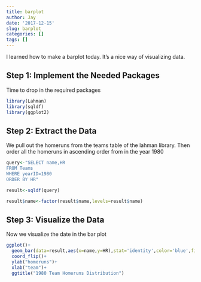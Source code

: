 ```yaml
---
title: barplot
author: Jay
date: '2017-12-15'
slug: barplot
categories: []
tags: []
---
```



I learned how to make a barplot today.  It's a nice way of visualizing data.

## Step 1: Implement the Needed Packages

Time to drop in the required packages

```r
library(Lahman)
library(sqldf)
library(ggplot2)
```


## Step 2: Extract the Data

We pull out the homeruns from the teams table of the lahman library.  Then order all the homeruns in ascending order from in the year 1980

```r
query<-"SELECT name,HR
FROM Teams
WHERE yearID=1980
ORDER BY HR"

result<-sqldf(query)

result$name<-factor(result$name,levels=result$name)

```


## Step 3: Visualize the Data

Now we visualize the date in the bar plot

```r
ggplot()+
  geom_bar(data=result,aes(x=name,y=HR),stat='identity',color='blue',fill='white')+
  coord_flip()+
  ylab("homeruns")+
  xlab("team")+
  ggtitle("1980 Team Homeruns Distribution")

```

